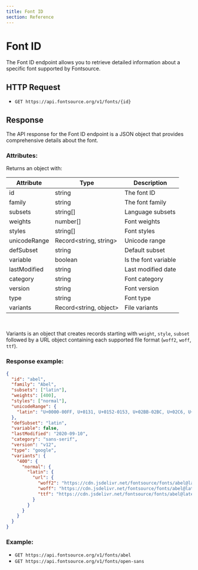 ```yaml
---
title: Font ID
section: Reference
---
```


# Font ID

The Font ID endpoint allows you to retrieve detailed information about a specific font supported by Fontsource.

## HTTP Request

- `GET https://api.fontsource.org/v1/fonts/{id}`

## Response

The API response for the Font ID endpoint is a JSON object that provides comprehensive details about the font.

### Attributes:

Returns an object with:

| Attribute    | Type                         | Description          |
| ------------ | ---------------------------- | -------------------- |
| id           | string                       | The font ID          |
| family       | string                       | The font family      |
| subsets      | string[]                     | Language subsets     |
| weights      | number[]                     | Font weights         |
| styles       | string[]                     | Font styles          |
| unicodeRange | Record&lt;string, string&gt; | Unicode range        |
| defSubset    | string                       | Default subset       |
| variable     | boolean                      | Is the font variable |
| lastModified | string                       | Last modified date   |
| category     | string                       | Font category        |
| version      | string                       | Font version         |
| type         | string                       | Font type            |
| variants     | Record&lt;string, object&gt; | File variants        |

<br />

Variants is an object that creates records starting with `weight`, `style`, `subset` followed by a URL object containing each supported file format (`woff2`, `woff`, `ttf`).

### Response example:

```json
{
  "id": "abel",
  "family": "Abel",
  "subsets": ["latin"],
  "weights": [400],
  "styles": ["normal"],
  "unicodeRange": {
    "latin": "U+0000-00FF, U+0131, U+0152-0153, U+02BB-02BC, U+02C6, U+02DA, U+02DC, U+2000-206F, U+2074, U+20AC, U+2122, U+2191, U+2193, U+2212, U+2215, U+FEFF, U+FFFD"
  },
  "defSubset": "latin",
  "variable": false,
  "lastModified": "2020-09-10",
  "category": "sans-serif",
  "version": "v12",
  "type": "google",
  "variants": {
    "400": {
      "normal": {
        "latin": {
          "url": {
            "woff2": "https://cdn.jsdelivr.net/fontsource/fonts/abel@latest/latin-400-normal.woff2",
            "woff": "https://cdn.jsdelivr.net/fontsource/fonts/abel@latest/latin-400-normal.woff",
            "ttf": "https://cdn.jsdelivr.net/fontsource/fonts/abel@latest/latin-400-normal.ttf"
          }
        }
      }
    }
  }
}
```
### Example:

- `GET https://api.fontsource.org/v1/fonts/abel`
- `GET https://api.fontsource.org/v1/fonts/open-sans`
